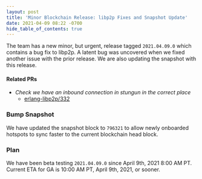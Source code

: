 ```yaml
---
layout: post
title: 'Minor Blockchain Release: libp2p Fixes and Snapshot Update'
date: 2021-04-09 08:22 -0700
hide_table_of_contents: true
---
```


The team has a new minor, but urgent, release tagged `2021.04.09.0` which contains a bug fix to
libp2p. A latent bug was uncovered when we fixed another issue with the prior release. We are also
updating the snapshot with this release.

<!--truncate-->

#### Related PRs

- _Check we have an inbound connection in stungun in the correct place_
  - [erlang-libp2p/332](https://github.com/helium/erlang-libp2p/pull/332)

### Bump Snapshot

We have updated the snapshot block to `796321` to allow newly onboarded hotspots to sync faster to
the current blockchain head block.

### Plan

We have been beta testing `2021.04.09.0` since April 9th, 2021 8:00 AM PT. Current ETA for GA is
10:00 AM PT, April 9th, 2021, or sooner.
